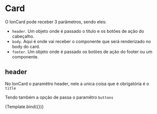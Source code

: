
<Meta title="Ion/Card" component={CardIonComponent} />


# Card

O IonCard pode receber 3 parâmetros, sendo eles:

- `header`. Um objeto onde é passado o titulo e os botões de ação do cabeçalho.
- `body`. Aqui é onde vai receber o componente que será renderizado no body do card.
- `footer`. Um objeto onde é passado os botões de ação do footer ou um componente.

## header

No IonCard o paramêtro header, nele a unica coisa que é obrigatória é o `title`

Tendo também a opção de passa o paramêtro `buttons`

<Canvas>
  <Story
    name="card - title plus button "
    args={{
      configuration: {
        header: {
          title: 'Com risco de atraso',
          buttons: [
            {
              type: 'ghost',
              label: '',
              circular: true,
              icon: 'refresh',
              nameAction: 'refresh',
            },
            {
              type: 'ghost',
              label: '',
              circular: true,
              icon: 'trash',
              nameAction: 'trash',
            },
          ],
        },
        body: TemplateButton,
        footer: {
          buttons: {
            primary: { label: 'Primary' },
          },
        },
      },
    }}
    decorators={[
      moduleMetadata({
        declarations: [ButtonComponent, IonIconComponent],
        imports: [CommonModule],
      }),
    ]}
  >
    {Template.bind({})}
  </Story>
</Canvas>
